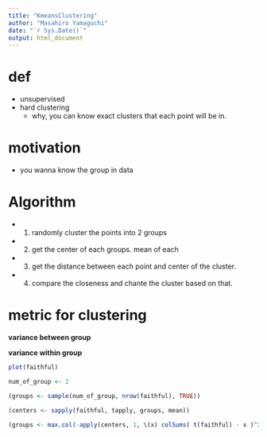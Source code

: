 ```yaml
---
title: "KmeansClustering"
author: "Masahiro Yamaguchi"
date: "`r Sys.Date()`"
output: html_document
---
```


# def

- unsupervised
- hard clustering
  - why, you can know exact clusters that each point will be in.

# motivation 

- you wanna know the group in data


# Algorithm 

- 1. randomly cluster the points into 2 groups
- 2. get the center of each groups.  mean of each 
- 3. get the distance between each point and center of the cluster. 
- 4. compare the closeness and chante the cluster based on that.  

# metric for clustering

**variance between group**

**variance within group**

```r
plot(faithful)
```

```r
num_of_group <- 2

(groups <- sample(num_of_group, nrow(faithful), TRUE))

(centers <- sapply(faithful, tapply, groups, mean))

(groups <- max.col(-apply(centers, 1, \(x) colSums( t(faithful) - x )^2)))
```


